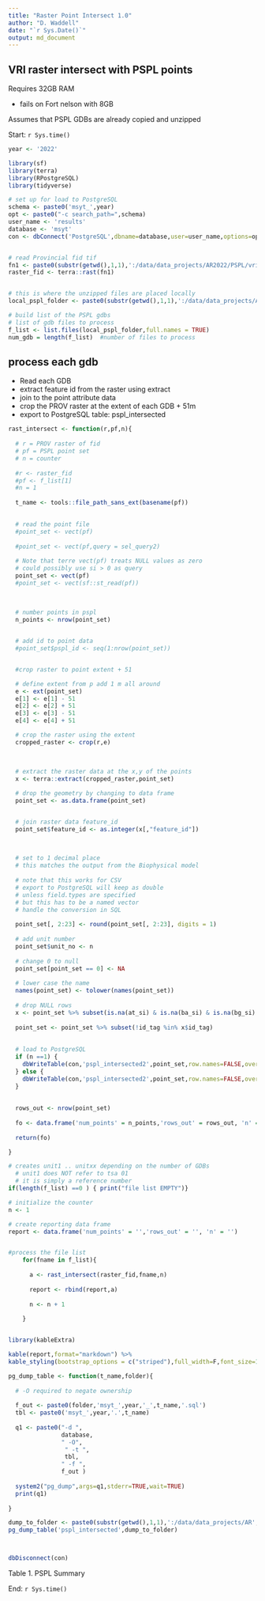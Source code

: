 ```yaml
---
title: "Raster Point Intersect 1.0"
author: "D. Waddell"
date: "`r Sys.Date()`"
output: md_document
---
```


## VRI raster intersect with PSPL points 

Requires 32GB RAM  

- fails on Fort nelson with 8GB 

Assumes that PSPL GDBs are already copied and unzipped


Start: `r Sys.time()`

```r


year <- '2022'

library(sf)
library(terra)
library(RPostgreSQL)
library(tidyverse)

# set up for load to PostgreSQL
schema <- paste0('msyt_',year)
opt <- paste0("-c search_path=",schema)
user_name <- 'results'
database <- 'msyt'
con <- dbConnect('PostgreSQL',dbname=database,user=user_name,options=opt)


# read Provincial fid tif
fn1 <- paste0(substr(getwd(),1,1),':/data/data_projects/AR2022/PSPL/vri_raster.tif')
raster_fid <- terra::rast(fn1)


# this is where the unzipped files are placed locally
local_pspl_folder <- paste0(substr(getwd(),1,1),':/data/data_projects/AR2022/PSPL/gdb_data')

# build list of the PSPL gdbs
# list of gdb files to process
f_list <- list.files(local_pspl_folder,full.names = TRUE)
num_gdb = length(f_list)  #number of files to process

```




## process each gdb 

- Read each GDB
- extract feature id from the raster using extract
- join to the point attribute data
- crop the PROV raster at the extent of each GDB + 51m
- export to PostgreSQL table: pspl_intersected

```r

rast_intersect <- function(r,pf,n){
  
  # r = PROV raster of fid
  # pf = PSPL point set
  # n = counter
  
  #r <- raster_fid
  #pf <- f_list[1]
  #n = 1
  
  t_name <- tools::file_path_sans_ext(basename(pf))
  

  # read the point file
  #point_set <- vect(pf)
  
  #point_set <- vect(pf,query = sel_query2)
  
  # Note that terre vect(pf) treats NULL values as zero 
  # could possibly use si > 0 as query 
  point_set <- vect(pf)
  #point_set <- vect(sf::st_read(pf))
  
  
  
  # number points in pspl
  n_points <- nrow(point_set)


  # add id to point data
  #point_set$pspl_id <- seq(1:nrow(point_set))


  #crop raster to point extent + 51

  # define extent from p add 1 m all around
  e <- ext(point_set)
  e[1] <- e[1] - 51
  e[2] <- e[2] + 51
  e[3] <- e[3] - 51
  e[4] <- e[4] + 51

  # crop the raster using the extent
  cropped_raster <- crop(r,e)
  
  
  
  # extract the raster data at the x,y of the points
  x <- terra::extract(cropped_raster,point_set)

  # drop the geometry by changing to data frame
  point_set <- as.data.frame(point_set)


  # join raster data feature_id
  point_set$feature_id <- as.integer(x[,"feature_id"])

  
  
  # set to 1 decimal place 
  # this matches the output from the Biophysical model
  
  # note that this works for CSV
  # export to PostgreSQL will keep as double
  # unless field.types are specified
  # but this has to be a named vector
  # handle the conversion in SQL
  
  point_set[, 2:23] <- round(point_set[, 2:23], digits = 1)
  
  # add unit number
  point_set$unit_no <- n
  
  # change 0 to null
  point_set[point_set == 0] <- NA
  
  # lower case the name
  names(point_set) <- tolower(names(point_set))
  
  # drop NULL rows
  x <- point_set %>% subset(is.na(at_si) & is.na(ba_si) & is.na(bg_si) & is.na(bl_si) & is.na(cw_si) & is.na(dr_si) & is.na(ep_si) & is.na(fd_si) & is.na(hm_si) & is.na(hw_si) & is.na(lt_si) & is.na(lw_si) & is.na(pa_si) & is.na(pl_si) & is.na(pw_si) & is.na(py_si) & is.na(sb_si) & is.na(se_si) & is.na(ss_si) & is.na(sw_si) & is.na(sx_si) & is.na(yc_si)) %>% select(id_tag)
  
  point_set <- point_set %>% subset(!id_tag %in% x$id_tag)
  
  
  # load to PostgreSQL
  if (n ==1) {
    dbWriteTable(con,'pspl_intersected2',point_set,row.names=FALSE,overwrite=TRUE)
  } else {
    dbWriteTable(con,'pspl_intersected2',point_set,row.names=FALSE,overwrite=FALSE,append = TRUE)
  }
  
  
  rows_out <- nrow(point_set)
  
  fo <- data.frame('num_points' = n_points,'rows_out' = rows_out, 'n' = n)
  
  return(fo)

}

```


```r




# creates unit1 .. unitxx depending on the number of GDBs
  # unit1 does NOT refer to tsa 01
  # it is simply a reference number
if(length(f_list) ==0 ) { print("file list EMPTY")}

# initialize the counter
n <- 1

# create reporting data frame
report <- data.frame('num_points' = '','rows_out' = '', 'n' = '')


#process the file list
    for(fname in f_list){
      
      a <- rast_intersect(raster_fid,fname,n)
      
      report <- rbind(report,a)
      
      n <- n + 1
      
    }



```


```r


library(kableExtra)

kable(report,format="markdown") %>%
kable_styling(bootstrap_options = c("striped"),full_width=F,font_size=13,position = 'left')


```


```r


pg_dump_table <- function(t_name,folder){
  
  # -O required to negate ownership
  
  f_out <- paste0(folder,'msyt_',year,'_',t_name,'.sql')
  tbl <- paste0('msyt_',year,'.',t_name)
  
  q1 <- paste0("-d ",
               database,
               " -O",
                " -t ",
                tbl,
               " -f ",
               f_out )
  
  system2("pg_dump",args=q1,stderr=TRUE,wait=TRUE)
  print(q1)
  
}

dump_to_folder <- paste0(substr(getwd(),1,1),':/data/data_projects/AR',year,'/PSPL/si_data/')
pg_dump_table('pspl_intersected',dump_to_folder)



dbDisconnect(con)


```




Table 1.  PSPL Summary  

End: `r Sys.time()`


